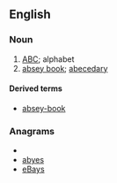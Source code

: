 ==English==

===Noun===
{{en-noun}}

# [[ABC]]; alphabet
# [[absey book]]; [[abecedary]]

====Derived terms====
*[[absey-book]]

===Anagrams===
* {{alphagram|abesy}}
* [[abyes#English|abyes]]
* [[eBays#English|eBays]]